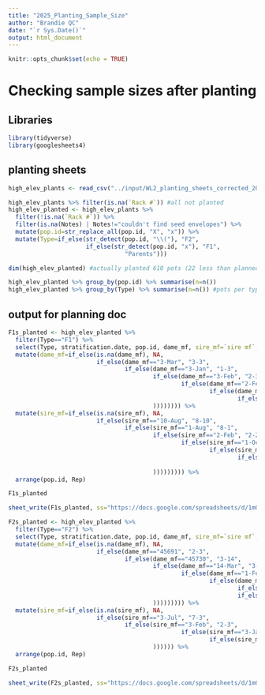 ```yaml
---
title: "2025_Planting_Sample_Size"
author: "Brandie QC"
date: "`r Sys.Date()`"
output: html_document
---
```


```r
knitr::opts_chunk$set(echo = TRUE)
```

# Checking sample sizes after planting 

## Libraries 
```r
library(tidyverse)
library(googlesheets4)
```

## planting sheets
```r
high_elev_plants <- read_csv("../input/WL2_planting_sheets_corrected_20250227.csv")
```

```r
high_elev_plants %>% filter(is.na(`Rack #`)) #all not planted
high_elev_planted <- high_elev_plants %>% 
  filter(!is.na(`Rack #`)) %>% 
  filter(is.na(Notes) | Notes!="couldn't find seed envelopes") %>% 
  mutate(pop.id=str_replace_all(pop.id, "X", "x")) %>% 
  mutate(Type=if_else(str_detect(pop.id, "\\("), "F2",
                      if_else(str_detect(pop.id, "x"), "F1",
                                 "Parents")))

dim(high_elev_planted) #actually planted 610 pots (22 less than planned)

high_elev_planted %>% group_by(pop.id) %>% summarise(n=n())
high_elev_planted %>% group_by(Type) %>% summarise(n=n()) #pots per type
```

## output for planning doc 
```r
F1s_planted <- high_elev_planted %>% 
  filter(Type=="F1") %>% 
  select(Type, stratification.date, pop.id, dame_mf, sire_mf=`sire mf`, `seeds_per pot`, Rep, `Rack #`, Notes) %>% 
  mutate(dame_mf=if_else(is.na(dame_mf), NA,
                         if_else(dame_mf=="3-Mar", "3-3",
                                 if_else(dame_mf=="3-Jan", "1-3",
                                         if_else(dame_mf=="3-Feb", "2-3",
                                                 if_else(dame_mf=="2-Feb", "2-2",
                                                         if_else(dame_mf=="1-Aug", "8-1",
                                                                 if_else(dame_mf=="1-Oct", "10-1", dame_mf
                                         )))))))) %>% 
  mutate(sire_mf=if_else(is.na(sire_mf), NA,
                         if_else(sire_mf=="10-Aug", "8-10",
                                 if_else(sire_mf=="1-Aug", "8-1",
                                         if_else(sire_mf=="2-Feb", "2-2",
                                                 if_else(sire_mf=="1-Oct", "10-1",
                                                         if_else(sire_mf=="1-Feb", "2-1",
                                                                 if_else(sire_mf=="2-Nov", "11-2", 
                                                                         if_else(sire_mf=="1-Nov", "11-1", sire_mf
                                         ))))))))) %>% 
  arrange(pop.id, Rep)

F1s_planted

sheet_write(F1s_planted, ss="https://docs.google.com/spreadsheets/d/1mGTjn_UOthCdB2rr1f9Bd7JG86fcYkFyMuRCqCc-XnM/edit?gid=198044381#gid=198044381")
```

```r
F2s_planted <- high_elev_planted %>% 
  filter(Type=="F2") %>% 
  select(Type, stratification.date, pop.id, dame_mf, sire_mf=`sire mf`, `seeds_per pot`, Rep, `Rack #`, Notes) %>% 
  mutate(dame_mf=if_else(is.na(dame_mf), NA,
                         if_else(dame_mf=="45691", "2-3",
                                 if_else(dame_mf=="45730", "3-14",
                                         if_else(dame_mf=="14-Mar", "3-14",
                                                 if_else(dame_mf=="1-Feb", "2-1",
                                                         if_else(dame_mf=="2-May", "5-2",
                                                                 if_else(dame_mf=="1-May", "5-11",
                                                                 if_else(dame_mf=="2-Feb", "2-2", dame_mf
                                         ))))))))) %>% 
  mutate(sire_mf=if_else(is.na(sire_mf), NA,
                         if_else(sire_mf=="3-Jul", "7-3",
                                 if_else(sire_mf=="3-Feb", "2-3",
                                                 if_else(sire_mf=="3-Jan", "1-3",
                                                         if_else(sire_mf=="13-Feb", "2-13", sire_mf
                                         )))))) %>% 
  arrange(pop.id, Rep)

F2s_planted

sheet_write(F2s_planted, ss="https://docs.google.com/spreadsheets/d/1mGTjn_UOthCdB2rr1f9Bd7JG86fcYkFyMuRCqCc-XnM/edit?gid=198044381#gid=198044381")
```


